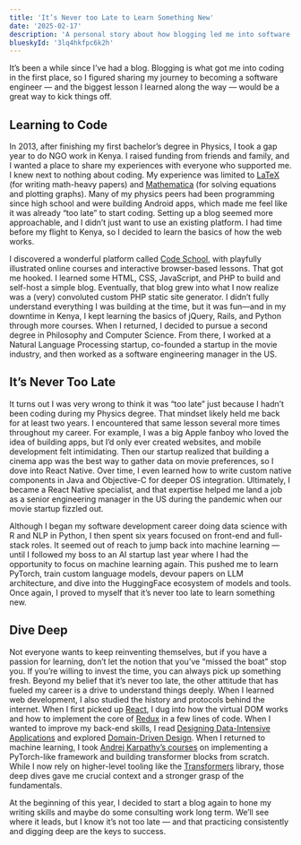 ```yaml
---
title: 'It’s Never too Late to Learn Something New'
date: '2025-02-17'
description: 'A personal story about how blogging led me into software engineering, and why it’s never too late to learn new skills - from web development to machine learning.'
blueskyId: '3lq4hkfpc6k2h'
---
```


It’s been a while since I’ve had a blog. Blogging is what got me into coding in the first place, so I figured sharing my journey to becoming a software engineer — and the biggest lesson I learned along the way — would be a great way to kick things off.

## Learning to Code

In 2013, after finishing my first bachelor’s degree in Physics, I took a gap year to do NGO work in Kenya. I raised funding from friends and family, and I wanted a place to share my experiences with everyone who supported me. I knew next to nothing about coding. My experience was limited to [LaTeX](https://www.latex-project.org) (for writing math-heavy papers) and [Mathematica](https://www.wolfram.com/mathematica/index.php.en) (for solving equations and plotting graphs). Many of my physics peers had been programming since high school and were building Android apps, which made me feel like it was already “too late” to start coding. Setting up a blog seemed more approachable, and I didn’t just want to use an existing platform. I had time before my flight to Kenya, so I decided to learn the basics of how the web works.

I discovered a wonderful platform called [Code School](https://www.jasonvanlue.com/portfolio/code-school?utm_source=chatgpt.com), with playfully illustrated online courses and interactive browser-based lessons. That got me hooked. I learned some HTML, CSS, JavaScript, and PHP to build and self-host a simple blog. Eventually, that blog grew into what I now realize was a (very) convoluted custom PHP static site generator. I didn’t fully understand everything I was building at the time, but it was fun—and in my downtime in Kenya, I kept learning the basics of jQuery, Rails, and Python through more courses. When I returned, I decided to pursue a second degree in Philosophy and Computer Science. From there, I worked at a Natural Language Processing startup, co-founded a startup in the movie industry, and then worked as a software engineering manager in the US.

## It’s Never Too Late

It turns out I was very wrong to think it was “too late” just because I hadn’t been coding during my Physics degree. That mindset likely held me back for at least two years. I encountered that same lesson several more times throughout my career. For example, I was a big Apple fanboy who loved the idea of building apps, but I’d only ever created websites, and mobile development felt intimidating. Then our startup realized that building a cinema app was the best way to gather data on movie preferences, so I dove into React Native. Over time, I even learned how to write custom native components in Java and Objective-C for deeper OS integration. Ultimately, I became a React Native specialist, and that expertise helped me land a job as a senior engineering manager in the US during the pandemic when our movie startup fizzled out.

Although I began my software development career doing data science with R and NLP in Python, I then spent six years focused on front-end and full-stack roles. It seemed out of reach to jump back into machine learning — until I followed my boss to an AI startup last year where I had the opportunity to focus on machine learning again. This pushed me to learn PyTorch, train custom language models, devour papers on LLM architecture, and dive into the HuggingFace ecosystem of models and tools. Once again, I proved to myself that it’s never too late to learn something new.

## Dive Deep

Not everyone wants to keep reinventing themselves, but if you have a passion for learning, don’t let the notion that you’ve “missed the boat” stop you. If you’re willing to invest the time, you can always pick up something fresh. Beyond my belief that it’s never too late, the other attitude that has fueled my career is a drive to understand things deeply. When I learned web development, I also studied the history and protocols behind the internet. When I first picked up [React](https://react.dev), I dug into how the virtual DOM works and how to implement the core of [Redux](https://redux.js.org) in a few lines of code. When I wanted to improve my back-end skills, I read [Designing Data-Intensive Applications](https://dataintensive.net) and explored [Domain-Driven Design](https://www.oreilly.com/library/view/learning-domain-driven-design/9781098100124/). When I returned to machine learning, I took [Andrej Karpathy’s courses](https://karpathy.ai/zero-to-hero.html) on implementing a PyTorch-like framework and building transformer blocks from scratch. While I now rely on higher-level tooling like the [Transformers](https://huggingface.co/docs/transformers/index) library, those deep dives gave me crucial context and a stronger grasp of the fundamentals.

At the beginning of this year, I decided to start a blog again to hone my writing skills and maybe do some consulting work long term. We’ll see where it leads, but I know it’s not too late — and that practicing consistently and digging deep are the keys to success.

